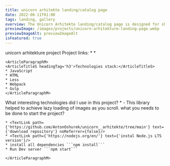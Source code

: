 ```yaml
---
title: unicorn arhitekte landing/catalog page
date: 2022-06-11T01:00
tags: landing, gallery
overview: The Unicorn Arhitekte landing/catalog page is designed for showcasing architectural projects. Utilizing a tech stack of JavaScript, HTML, Less, Webpack, and Gulp, the site incorporates advanced features like the lazysizes library for efficient lazy loading of images, enhancing performance and user experience. The project highlights modern web development practices and tools.
previewImage: /images/projects/unicorn-arhitekture-landing-page.webp
previewImageAlt: previewImageAlt
isFeatured: true
---
```



<ContentPart>
	<ArticleTitleL headingTag='h2'>unicorn arhitekture project</ArticleTitleL>
	<ArticleParagraphM>
	<ArticleTitleS headingTag='h3'>Project links:</ArticleTitleS>
	* <TextLink path={'https://github.com/AntonOshurek/unicorn__arhitekte/tree/main'} text={'GitHub Repo'} noReferrer={false}/>
	* <TextLink path={'https://archi.unicorn.com.pl/index.html'} text={'page'}/>
	</ArticleParagraphM>

    <ArticleParagraphM>
    <ArticleTitleS headingTag='h3'>Technologies stack:</ArticleTitleS>
    * JavaScript
    * HTML
    * Less
    * Webpack
    * Gulp
    </ArticleParagraphM>

</ContentPart>

<ContentPart>
	<ArticleTitleL headingTag="h2">
		What interesting technologies did I use in this project?
	</ArticleTitleL>
	<ArticleParagraphM>
		* <TextLink path={'https://www.npmjs.com/package/lazysizes'} text={'lazysizes'} /> - This
		library helped to achieve lazy loading of images as you scroll.
	</ArticleParagraphM>
</ContentPart>

<ContentPart>
	<ArticleTitleL headingTag='h2'>what you needs to be done to start the project?</ArticleTitleL>
	<ArticleParagraphM>

    * <TextLink path={'https://github.com/AntonOshurek/unicorn__arhitekte/tree/main'} text={'download repository'} noReferrer={false}/>
    * <TextLink path={'https://nodejs.org/en/'} text={'instal Node.js LTS version'}/>
    * install all dependencies ```npm install```
    * Run Dev server ```npm start```

    </ArticleParagraphM>

</ContentPart>
